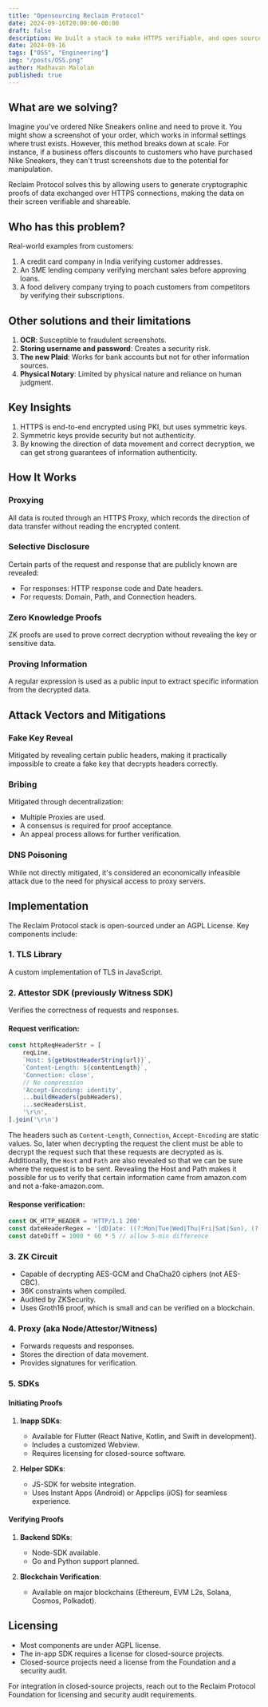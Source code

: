 ```yaml
---
title: "Opensourcing Reclaim Protocol"
date: 2024-09-16T20:00:00-00:00
draft: false
description: We built a stack to make HTTPS verifiable, and open sourced it.
date: 2024-09-16
tags: ["OSS", "Engineering"]
img: "/posts/OSS.png"
author: Madhavan Malolan
published: true
---
```


## What are we solving?

Imagine you've ordered Nike Sneakers online and need to prove it. You might show a screenshot of your order, which works in informal settings where trust exists. However, this method breaks down at scale. For instance, if a business offers discounts to customers who have purchased Nike Sneakers, they can't trust screenshots due to the potential for manipulation.

Reclaim Protocol solves this by allowing users to generate cryptographic proofs of data exchanged over HTTPS connections, making the data on their screen verifiable and shareable.

## Who has this problem?

Real-world examples from customers:

1. A credit card company in India verifying customer addresses.
2. An SME lending company verifying merchant sales before approving loans.
3. A food delivery company trying to poach customers from competitors by verifying their subscriptions.

## Other solutions and their limitations

1. **OCR**: Susceptible to fraudulent screenshots.
2. **Storing username and password**: Creates a security risk.
3. **The new Plaid**: Works for bank accounts but not for other information sources.
4. **Physical Notary**: Limited by physical nature and reliance on human judgment.

## Key Insights

1. HTTPS is end-to-end encrypted using PKI, but uses symmetric keys.
2. Symmetric keys provide security but not authenticity.
3. By knowing the direction of data movement and correct decryption, we can get strong guarantees of information authenticity.

## How It Works

### Proxying

All data is routed through an HTTPS Proxy, which records the direction of data transfer without reading the encrypted content.

### Selective Disclosure

Certain parts of the request and response that are publicly known are revealed:
- For responses: HTTP response code and Date headers.
- For requests: Domain, Path, and Connection headers.

### Zero Knowledge Proofs

ZK proofs are used to prove correct decryption without revealing the key or sensitive data.

### Proving Information

A regular expression is used as a public input to extract specific information from the decrypted data.

## Attack Vectors and Mitigations

### Fake Key Reveal

Mitigated by revealing certain public headers, making it practically impossible to create a fake key that decrypts headers correctly.

### Bribing

Mitigated through decentralization:
- Multiple Proxies are used.
- A consensus is required for proof acceptance.
- An appeal process allows for further verification.

### DNS Poisoning

While not directly mitigated, it's considered an economically infeasible attack due to the need for physical access to proxy servers.

## Implementation

The Reclaim Protocol stack is open-sourced under an AGPL License. Key components include:

### 1. TLS Library

A custom implementation of TLS in JavaScript.

### 2. Attestor SDK (previously Witness SDK)

Verifies the correctness of requests and responses.

#### Request verification:

```typescript
const httpReqHeaderStr = [
    reqLine,
    `Host: ${getHostHeaderString(url)}`,
    `Content-Length: ${contentLength}`,
    'Connection: close',
    // No compression
    'Accept-Encoding: identity',
    ...buildHeaders(pubHeaders),
    ...secHeadersList,
    '\r\n',
].join('\r\n')
```

The headers such as `Content-Length`, `Connection`, `Accept-Encoding` are static values. So, later when decrypting the request the client must be able to decrypt the request such that these requests are decrypted as is. Additionally, the `Host` and `Path` are also revealed so that we can be sure where the request is to be sent. 
Revealing the Host and Path makes it possible for us to verify that certain information came from amazon.com and not a-fake-amazon.com.

#### Response verification:

```typescript
const OK_HTTP_HEADER = 'HTTP/1.1 200'
const dateHeaderRegex = '[dD]ate: ((?:Mon|Tue|Wed|Thu|Fri|Sat|Sun), (?:[0-3][0-9]) (?:Jan|Feb|Mar|Apr|May|Jun|Jul|Aug|Sep|Oct|Nov|Dec) (?:[0-9]{4}) (?:[01][0-9]|2[0-3])(?::[0-5][0-9]){2} GMT)'
const dateDiff = 1000 * 60 * 5 // allow 5-min difference
```

### 3. ZK Circuit

- Capable of decrypting AES-GCM and ChaCha20 ciphers (not AES-CBC).
- 36K constraints when compiled.
- Audited by ZKSecurity.
- Uses Groth16 proof, which is small and can be verified on a blockchain.

### 4. Proxy (aka Node/Attestor/Witness)

- Forwards requests and responses.
- Stores the direction of data movement.
- Provides signatures for verification.

### 5. SDKs

#### Initiating Proofs

1. **Inapp SDKs**: 
   - Available for Flutter (React Native, Kotlin, and Swift in development).
   - Includes a customized Webview.
   - Requires licensing for closed-source software.

2. **Helper SDKs**:
   - JS-SDK for website integration.
   - Uses Instant Apps (Android) or Appclips (iOS) for seamless experience.

#### Verifying Proofs

1. **Backend SDKs**:
   - Node-SDK available.
   - Go and Python support planned.

2. **Blockchain Verification**:
   - Available on major blockchains (Ethereum, EVM L2s, Solana, Cosmos, Polkadot).

## Licensing

- Most components are under AGPL license.
- The in-app SDK requires a license for closed-source projects.
- Closed-source projects need a license from the Foundation and a security audit.

For integration in closed-source projects, reach out to the Reclaim Protocol Foundation for licensing and security audit requirements.
